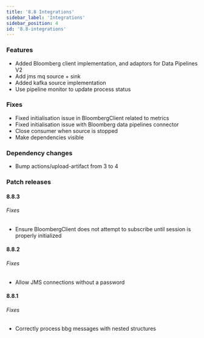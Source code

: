 ```yaml
---
title: '8.8 Integrations'
sidebar_label: 'Integrations'
sidebar_position: 4
id: '8.8-integrations'
---
```


### Features

* Added Bloomberg client implementation, and adaptors for Data Pipelines V2 
* Add jms mq source + sink 
* Added kafka source implementation 
* Use pipeline monitor to update process status 

### Fixes

* Fixed initialisation issue in BloombergClient related to metrics 
* Fixed initialisation issue with Bloomberg data pipelines connector 
* Close consumer when source is stopped 
* Make dependencies visible 

### Dependency changes

* Bump actions/upload-artifact from 3 to 4

### Patch releases

#### 8.8.3

###### Fixes
* Ensure BloombergClient does not attempt to subscribe until session is properly initialized 

#### 8.8.2

###### Fixes
* Allow JMS connections without a password 

#### 8.8.1

###### Fixes
* Correctly process bbg messages with nested structures 



